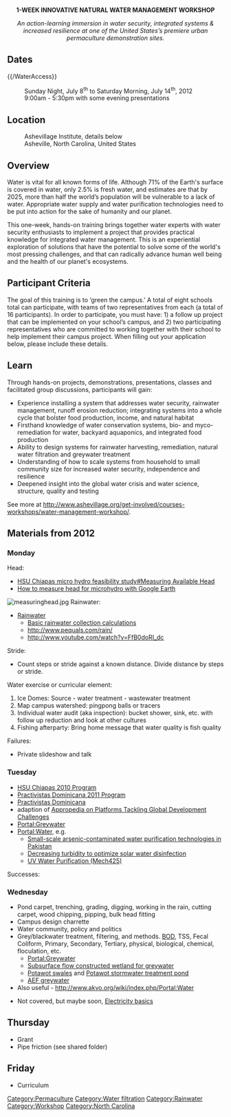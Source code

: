 <center>'''1-WEEK INNOVATIVE NATURAL WATER MANAGEMENT WORKSHOP'''</center>
<center>''An action-learning immersion in water security, integrated systems & increased resilience at one of the United States’s premiere urban permaculture demonstration sites.''</center>
{{Tocright}}

==Dates==
<!-- The following code is just for the fancy quotes -->
{{/WaterAccess}}

:Sunday Night, July 8<sup>th</sup> to Saturday Morning, July 14<sup>th</sup>, 2012
:9:00am - 5:30pm with some evening presentations

==Location==
:Ashevillage Institute, details below
:Asheville, North Carolina, United States

==Overview==
Water is vital for all known forms of life. Although 71% of the Earth's surface is covered in water, only 2.5% is fresh water, and estimates are that by 2025, more than half the world’s population will be vulnerable to a lack of water. Appropriate water supply and water purification technologies need to be put into action for the sake of humanity and our planet.

This one-week, hands-on training brings together water experts with water security enthusiasts to implement a project that provides practical knowledge for integrated water management. This is an experiential exploration of solutions that have the potential to solve some of the world's most pressing challenges, and that can radically advance human well being and the health of our planet's ecosystems.

==Participant Criteria==
The goal of this training is to ‘green the campus.’ A total of eight schools total can participate, with teams of two representatives from each (a total of 16 participants). In order to participate, you must have: 1) a follow up project that can be implemented on your school’s campus, and 2) two participating representatives who are committed to working together with their school to help implement their campus project. When filling out your application below, please include these details.

==Learn==
Through hands-on projects, demonstrations, presentations, classes and facilitated group discussions, participants will gain:
* Experience installing a system that addresses water security, rainwater management, runoff erosion reduction; integrating systems into a whole cycle that bolster food production, income, and natural habitat  
* Firsthand knowledge of water conservation systems, bio- and myco-remediation for water, backyard aquaponics, and integrated food production
* Ability to design systems for rainwater harvesting, remediation, natural water filtration and greywater treatment
* Understanding of how to scale systems from household to small community size for increased water security, independence and resilience
* Deepened insight into the global water crisis and water science, structure, quality and testing

See more at http://www.ashevillage.org/get-involved/courses-workshops/water-management-workshop/.

==Materials from 2012==
===Monday===
Head:
*[[HSU Chiapas micro hydro feasibility study#Measuring Available Head]]
*[[How to measure head for microhydro with Google Earth]]
[[File:measuringhead.jpg]]
Rainwater:
*[[Rainwater]]
**[[Basic rainwater collection calculations]]
**http://www.pequals.com/rain/
**http://www.youtube.com/watch?v=FfB0doRI_dc

Stride:
*Count steps or stride against a known distance. Divide distance by steps or stride.

Water exercise or curricular element:
# Ice Domes: Source - water treatment - wastewater treatment
# Map campus watershed: pingpong balls or tracers
# Individual water audit (aka inspection): bucket shower, sink, etc. with follow up reduction and look at other cultures
# Fishing afterparty: Bring home message that water quality is fish quality

Failures:
*Private slideshow and talk

===Tuesday===
* [http://prezi.com/zppjp9en_chc/chiapas-2010-sustainable-technologies/ HSU Chiapas 2010 Program]
* [http://prezi.com/fnjf2fqgibkv/hsu-dominicana-program-2011/ Practivistas Dominicana 2011 Program]
* [[HSU_Dominicana_Program|Practivistas Dominicana]]
* adaption of [http://www.slideshare.net/Lonny/appropedia-on-platforms-tackling-global-development-challenges Appropedia on Platforms Tackling Global Development Challenges]
* [[Portal:Greywater]]
* [[Portal:Water]], e.g. 
** [[Small-scale arsenic-contaminated water purification technologies in Pakistan]]
** [[Decreasing turbidity to optimize solar water disinfection]]
** [[UV Water Purification (Mech425)]]

Successes:

===Wednesday===
* Pond carpet, trenching, grading, digging, working in the rain, cutting carpet, wood chipping, pipping, bulk head fitting
* Campus design charrette
* Water community, policy and politics
* Grey/blackwater treatment, filtering, and methods. [[BOD]], TSS, Fecal Coliform, Primary, Secondary, Tertiary, physical, biological, chemical, floculation, etc.
** [[Portal:Greywater]]
** [[Subsurface flow constructed wetland for greywater]]
** [[Potawot swales]] and [[Potawot stormwater treatment pond]]
** [[AEF greywater]]
* Also useful - http://www.akvo.org/wiki/index.php/Portal:Water

* Not covered, but maybe soon, [[Electricity basics]]

==Thursday==
*Grant
*Pipe friction (see shared folder)

==Friday==
*Curriculum 


[[Category:Permaculture]]
[[Category:Water filtration]]
[[Category:Rainwater]]
[[Category:Workshop]]
[[Category:North Carolina]]